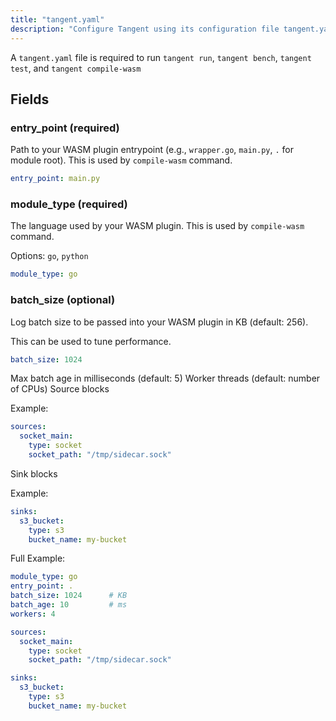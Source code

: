 ```yaml
---
title: "tangent.yaml"
description: "Configure Tangent using its configuration file tangent.yaml"
---
```

A `tangent.yaml` file is required to run `tangent run`, `tangent bench`, `tangent test`, and `tangent compile-wasm`

## Fields
### entry_point (required)
Path to your WASM plugin entrypoint (e.g., `wrapper.go`, `main.py`, `.` for module root). This is used by `compile-wasm` command.

```yaml tangent.yaml icon="settings"
entry_point: main.py
```

### module_type (required)
The language used by your WASM plugin. This is used by `compile-wasm` command.

Options: `go`, `python`

```yaml tangent.yaml icon="settings"
module_type: go
```

### batch_size (optional)
Log batch size to be passed into your WASM plugin in KB (default: 256).

This can be used to tune performance.

```yaml tangent.yaml icon="settings"
batch_size: 1024
```


<ResponseField name="batch_age" type="number">
  Max batch age in milliseconds (default: 5)
</ResponseField>
<ResponseField name="workers" type="number">
  Worker threads (default: number of CPUs)
</ResponseField>
<ResponseField name="sources" type="map" required>
  Source blocks

  Example:
  ```yaml
  sources:
    socket_main:
      type: socket
      socket_path: "/tmp/sidecar.sock"
  ```
</ResponseField>
<ResponseField name="sinks" type="map" required>
  Sink blocks

  Example:
  ```yaml
  sinks:
    s3_bucket:
      type: s3
      bucket_name: my-bucket
  ```
</ResponseField>

Full Example:

```yaml
module_type: go
entry_point: .
batch_size: 1024      # KB
batch_age: 10         # ms
workers: 4

sources:
  socket_main:
    type: socket
    socket_path: "/tmp/sidecar.sock"

sinks:
  s3_bucket:
    type: s3
    bucket_name: my-bucket
```
